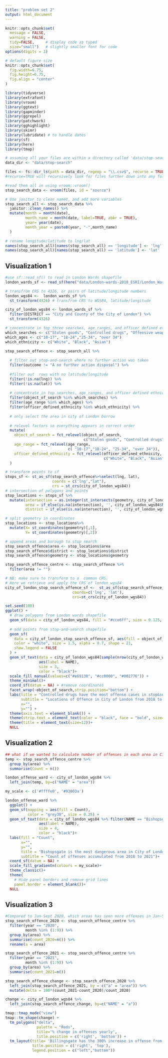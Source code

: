 ```yaml
---
title: "problem set 2"
output: html_document
---
```


```r
knitr::opts_chunk$set(
  message = FALSE, 
  warning = FALSE, 
  tidy=FALSE,     # display code as typed
  size="small")   # slightly smaller font for code
options(digits = 3)

# default figure size
knitr::opts_chunk$set(
  fig.width=6.75, 
  fig.height=6.75,
  fig.align = "center"
)
```

```r
library(tidyverse)
library(extrafont)
library(vroom)
library(ggtext)
library(gapminder)
library(ggrepel)
library(patchwork)
library(gghighlight)
library(skimr)
library(lubridate) # to handle dates
library(sf)
library(here)
library(tmap)
```

```r
# assuming all your files are within a directory called 'data/stop-search'
data_dir <- "data/stop-search"

files <- fs::dir_ls(path = data_dir, regexp = "\\.csv$", recurse = TRUE) 
#recurse=TRUE will recursively look for files further down into any folders

#read them all in using vroom::vroom()
stop_search_data <- vroom(files, id = "source")

# Use janitor to clean names, and add more variables
stop_search_all <- stop_search_data %>%
  janitor::clean_names() %>% 
  mutate(month = month(date),
         month_name = month(date, label=TRUE, abbr = TRUE),
         year= year(date),
         month_year = paste0(year, "-",month_name)
  ) 

# rename longitude/latitude to lng/lat
names(stop_search_all)[names(stop_search_all) == 'longitude'] <- 'lng'
names(stop_search_all)[names(stop_search_all) == 'latitude'] <- 'lat'
```

## Visualization 1
```r

#use sf::read_sf() to read in London Wards shapefile
london_wards_sf <- read_sf(here("data/London-wards-2018_ESRI/London_Ward.shp"))

# transfrom CRS to 4326, or pairs of latitude/longitude numbers
london_wgs84 <-  london_wards_sf %>% 
  st_transform(4326) # transfrom CRS to WGS84, latitude/longitude

city_of_london_wgs84 <- london_wards_sf %>% 
  filter(DISTRICT == "City and County of the City of London") %>% 
  st_transform(4326)

# concentrate in top three searches, age_ranges, and officer defined ethnicities
which_searches <- c("Stolen goods", "Controlled drugs", "Offensive weapons")
which_ages <- c("10-17", "18-24","25-34", "over 34")
which_ethnicity <- c("White", "Black", "Asian")

stop_search_offence <- stop_search_all %>% 
  
  # filter out stop-and-search where no further action was taken
  filter(outcome != "A no further action disposal") %>% 
  
  #filter out  rows with no latitude/longitude
  filter(!is.na(lng)) %>% 
  filter(!is.na(lat)) %>% 
  
  # concentrate in top searches, age_ranges, and officer defined ethnicities
  filter(object_of_search %in% which_searches) %>% 
  filter(age_range %in% which_ages) %>% 
  filter(officer_defined_ethnicity %in% which_ethnicity) %>% 
  
  # only select the area in city of London borrow
  
  # relevel factors so everything appears in correct order
  mutate(
    object_of_search = fct_relevel(object_of_search, 
                                   c("Stolen goods", "Controlled drugs", "Offensive weapons")), 
    age_range = fct_relevel(age_range, 
                            c( "10-17","18-24", "25-34", "over 34")), 
    officer_defined_ethnicity = fct_relevel(officer_defined_ethnicity, 
                                            c("White", "Black", "Asian"))
  )

# transform points to sf
stops_sf <- st_as_sf(stop_search_offence%>%select(lng, lat),
                     coords = c('lng',"lat"), 
                     crs = st_crs(city_of_london_wgs84))
# intersection of polygons and points
stop_locations <- stops_sf %>% 
  mutate(intersection = as.integer(st_intersects(geometry, city_of_london_wgs84$geometry)),
         area = if_else(is.na(intersection), '', city_of_london_wgs84$NAME[intersection]),
         district = if_else(is.na(intersection), '', city_of_london_wgs84$DISTRICT[intersection])) 

# split geometry in coordinates
stop_locations <- stop_locations%>%
  mutate(X= st_coordinates(geometry)[,1],
         Y= st_coordinates(geometry)[,2])

# append areas and borough to stop search
stop_search_offence$area <- stop_locations$area
stop_search_offence$district <- stop_locations$district
stop_search_offence$geometry <- stop_locations$geometry

stop_search_offence_centre <- stop_search_offence %>% 
  filter(area != "")

# NB: make sure to transform to a  common CRS. 
# Here we retrieve and apply the CRS of london_wgs84 
city_of_london_stop_search_offence_sf <-  st_as_sf(stop_search_offence_centre, 
                              coords=c('lng', 'lat'), 
                              crs=st_crs(city_of_london_wgs84))

set.seed(100)
ggplot() +
  # draw polygons from London wards shapefile
  geom_sf(data = city_of_london_wgs84, fill = "#cce6ff", size = 0.125, colour = "#b2b2b277") +
  
  # add points from stop-and-search shapefile
  geom_sf(
    data = city_of_london_stop_search_offence_sf, aes(fill = object_of_search), 
    color = "white", size = 1.5, alpha = 0.7, shape = 21,
    show.legend = FALSE
  ) +
  geom_sf_text(data = city_of_london_wgs84[sample(nrow(city_of_london_wgs84), 5), ], 
               aes(label = NAME), 
               size = 3,
               color = "black")+
  scale_fill_manual(values=c("#e69138", "#cc0000", "#002776")) +
  theme_minimal()+
  coord_sf(datum = NA) + #remove coordinates
  facet_wrap(~object_of_search,strip.position="bottom") +
  labs(title = "Controlled drugs have the most offense cases in stop&search",
       subtitle = "Locations of Offence in City of London from 2018 to 2021",
       x="",
       y="") +
  theme(axis.text = element_blank()) +
  theme(strip.text = element_text(color = "black", face = "bold", size=11))+
  theme(title = element_text(size=12))+
  NULL
```

## Visualization 2
```r
## what if we wanted to calculate number of offenses in each area in City of London
temp <- stop_search_offence_centre %>% 
  group_by(area) %>% 
  summarise(Count = n())

london_offense_ward <- city_of_london_wgs84 %>%
  left_join(temp, by=c("NAME" = "area"))

my_scale <- c('#ffffe0', '#93003a')

london_offense_ward %>% 
  ggplot() +
  geom_sf(mapping = aes(fill = Count),
          color = "grey30", size = 0.25) +
  geom_sf_text(data = city_of_london_wgs84 %>% filter(NAME == "Bishopsgate"|NAME == "Cheap"|NAME == "Bridge"|NAME == "Cordwainer"), 
               aes(label = NAME), 
               size = 4,
               color = "black")+
  labs(fill = "Count",
       x="",
       y="",
       title = "Bishopsgate is the most dangerous area in City of London",
       subtitle = "Count of offenses accumulated from 2018 to 2021")+
  coord_sf(datum = NA) +  
  scale_fill_gradientn(colours = my_scale)+
  theme_classic()+
  theme(
    # Hide panel borders and remove grid lines
    panel.border = element_blank())+ 
  NULL
```

## Visualization 3
```r
#Compared to Jan-Sept 2020, which areas has seen more offenses in Jan-Sept 2021?
stop_search_offence_2020 <- stop_search_offence_centre %>% 
  filter(year == "2020",
         month %in% (1:9)) %>% 
  group_by(area) %>% 
  summarise(count_2020=n()) %>% 
  rename(a = area)

stop_search_offence_2021 <- stop_search_offence_centre %>% 
  filter(year == "2021",
         month %in% (1:9)) %>% 
  group_by(area) %>% 
  summarise(count_2021=n())

stop_search_offence_change <- stop_search_offence_2020 %>% 
  left_join(stop_search_offence_2021, by = c("a" = "area")) %>% 
  mutate(delta = 100*(count_2021-count_2020)/count_2020)

change <- city_of_london_wgs84 %>%
  left_join(stop_search_offence_change, by=c("NAME" = "a"))

tmap::tmap_mode("view")
tmap::tm_shape(change) +
  tm_polygons("delta",
              palette = "Reds",
              title='% change in offenses yearly',
              title.position = c('right', 'bottom')) + 
  tm_layout(title= 'Billingsgate has the 300% increase in offense from 2020 to 2021', 
            title.position = c('right', 'top'),
            legend.position = c("left","bottom"))
```


